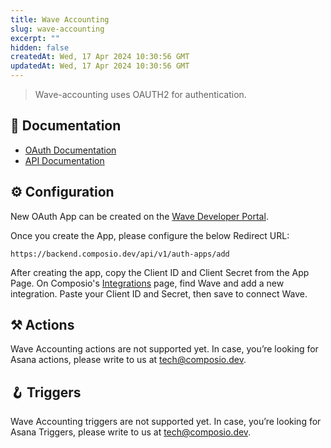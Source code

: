 ```yaml
---
title: Wave Accounting
slug: wave-accounting
excerpt: ""
hidden: false
createdAt: Wed, 17 Apr 2024 10:30:56 GMT
updatedAt: Wed, 17 Apr 2024 10:30:56 GMT
--- 
```

> Wave-accounting uses OAUTH2 for authentication.
## 📔 Documentation

- [OAuth Documentation](https://developer.waveapps.com/hc/en-us/articles/360019968212-OAuth-2-0)
- [API Documentation](https://developer.waveapps.com/hc/en-us/categories/360001114072-API-Documentation)

## ⚙️ Configuration

<Tip>New OAuth App can be created on the [Wave Developer Portal](https://developer.waveapps.com/hc/en-us/articles/360019762711-Manage-Applications).</Tip>

Once you create the App, please configure the below Redirect URL:


```
https://backend.composio.dev/api/v1/auth-apps/add
```

After creating the app, copy the Client ID and Client Secret from the App Page. On Composio's [Integrations](https://app.composio.dev/apps) page, find Wave and add a new integration. Paste your Client ID and Secret, then save to connect Wave.


## ⚒️ Actions

Wave Accounting actions are not supported yet. In case, you’re looking for Asana actions, please write to us at tech@composio.dev.

## 🪝 Triggers

Wave Accounting triggers are not supported yet. In case, you’re looking for Asana Triggers, please write to us at tech@composio.dev.
